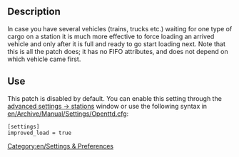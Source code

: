 [[Category:en/Settings & Preferences]]
== Description ==
In case you have several vehicles (trains, trucks etc.) waiting for one type of cargo on a station it is much more effective to force loading an arrived vehicle and only after it is full and ready to go start loading next. Note that this is all the patch does; it has no FIFO attributes, and does not depend on which vehicle came first.

== Use ==
This patch is disabled by default. You can enable this setting through the [[en/Archive/Manual/Settings/Configuring patches/Stations|advanced settings -> stations]] window or use the following syntax in [[en/Archive/Manual/Settings/Openttd.cfg]]:

<pre>
[settings]
improved_load = true
</pre>